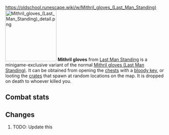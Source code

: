 https://oldschool.runescape.wiki/w/Mithril_gloves_(Last_Man_Standing)
{{Infobox Item
|name = Mithril gloves
|image = [[File:Mithril gloves (Last Man Standing).png]]
|release = [[4 August]] [[2016]]
|update = Last Man Standing Beta and Splashing Restrictions  # TODO: Update this
|members = No
|quest = No
|tradeable = No
|placeholder = No
|equipable = Yes
|stackable = No
|noteable = Yes
|options = Wear, Drop
|examine = A pair of nice gloves.
|value = 350
|alchable = No
|weight = 0.226
|id = 20581
}}
[[File:Mithril gloves (Last Man Standing) detail.png|160px|left]]
'''Mithril gloves''' from [[Last Man Standing]] is a minigame-exclusive variant of the normal [[Mithril gloves (Last Man Standing)]]. It can be obtained from opening the [[Chest (Last Man Standing)|chests]] with a [[bloody key]], or looting the [[Crate (Last Man Standing)|crates]] that spawn at random locations on the map. It is dropped on death to whoever killed you.

==Combat stats==
{{Infobox Bonuses
|astab = 6
|aslash = 6
|acrush = 6
|amagic = 3
|arange = 6
|dstab = 6
|dslash = 6
|dcrush = 6
|dmagic = 3
|drange = 6
|str = 6
|rstr = 0
|mdmg = 0
|prayer = 0
|slot = hands
|image = [[File:Mithril gloves (Last Man Standing) equipped male.png|160px]]
|altimage = [[File:Mithril gloves (Last Man Standing) equipped female.png|160px]]
}}

==Changes==
# TODO: Update this
{{Subject changes header}}
{{Subject changes
|date = 4 August 2016
|update = Last Man Standing
|change = The item was made fully available with the release of Last Man Standing.
}}
{{Subject changes footer}}

{{Last Man Standing In-game Items}}